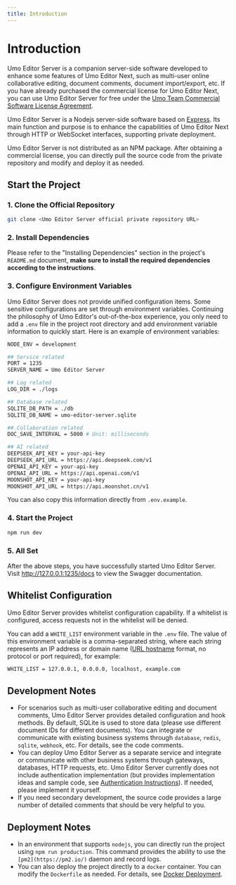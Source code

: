 ```yaml
---
title: Introduction
---
```


# Introduction

Umo Editor Server is a companion server-side software developed to enhance some features of Umo Editor Next, such as multi-user online collaborative editing, document comments, document import/export, etc. If you have already purchased the commercial license for Umo Editor Next, you can use Umo Editor Server for free under the [Umo Team Commercial Software License Agreement](../next/license).

Umo Editor Server is a Nodejs server-side software based on [Express](https://expressjs.com/?hl=zh-CN). Its main function and purpose is to enhance the capabilities of Umo Editor Next through HTTP or WebSocket interfaces, supporting private deployment.

Umo Editor Server is not distributed as an NPM package. After obtaining a commercial license, you can directly pull the source code from the private repository and modify and deploy it as needed.

## Start the Project

### 1. Clone the Official Repository
```bash
git clone <Umo Editor Server official private repository URL>
```

### 2. Install Dependencies

Please refer to the "Installing Dependencies" section in the project's `README.md` document, **make sure to install the required dependencies according to the instructions**.

### 3. Configure Environment Variables

Umo Editor Server does not provide unified configuration items. Some sensitive configurations are set through environment variables. Continuing the philosophy of Umo Editor's out-of-the-box experience, you only need to add a `.env` file in the project root directory and add environment variable information to quickly start. Here is an example of environment variables:

```bash filename=".env"
NODE_ENV = development

## Service related
PORT = 1235
SERVER_NAME = Umo Editor Server

## Log related
LOG_DIR = ./logs

## Database related
SQLITE_DB_PATH = ./db
SQLITE_DB_NAME = umo-editor-server.sqlite

## Collaboration related
DOC_SAVE_INTERVAL = 5000 # Unit: milliseconds

## AI related
DEEPSEEK_API_KEY = your-api-key
DEEPSEEK_API_URL = https://api.deepseek.com/v1
OPENAI_API_KEY = your-api-key
OPENAI_API_URL = https://api.openai.com/v1
MOONSHOT_API_KEY = your-api-key
MOONSHOT_API_URL = https://api.moonshot.cn/v1
```

You can also copy this information directly from `.env.example`.

### 4. Start the Project

```sh npm2yarn
npm run dev
```

### 5. All Set
 
After the above steps, you have successfully started Umo Editor Server. Visit http://127.0.0.1:1235/docs to view the Swagger documentation.

## Whitelist Configuration

Umo Editor Server provides whitelist configuration capability. If a whitelist is configured, access requests not in the whitelist will be denied.

You can add a `WHITE_LIST` environment variable in the `.env` file. The value of this environment variable is a comma-separated string, where each string represents an IP address or domain name ([URL hostname](https://developer.mozilla.org/en-US/docs/Web/API/URL/hostname) format, no protocol or port required), for example:

```bash filename=".env"
WHITE_LIST = 127.0.0.1, 0.0.0.0, localhost, example.com
```

## Development Notes

- For scenarios such as multi-user collaborative editing and document comments, Umo Editor Server provides detailed configuration and hook methods. By default, SQLite is used to store data (please use different document IDs for different documents). You can integrate or communicate with existing business systems through `database`, `redis`, `sqlite`, `webhook`, etc. For details, see the code comments.
- You can deploy Umo Editor Server as a separate service and integrate or communicate with other business systems through gateways, databases, HTTP requests, etc. Umo Editor Server currently does not include authentication implementation (but provides implementation ideas and sample code, see [Authentication Instructions](./server/auth)). If needed, please implement it yourself.
- If you need secondary development, the source code provides a large number of detailed comments that should be very helpful to you.

## Deployment Notes
- In an environment that supports `nodejs`, you can directly run the project using `npm run production`. This command provides the ability to use the `[pm2](https://pm2.io/)` daemon and record logs.
- You can also deploy the project directly to a `docker` container. You can modify the `Dockerfile` as needed. For details, see [Docker Deployment](./server/docker).
